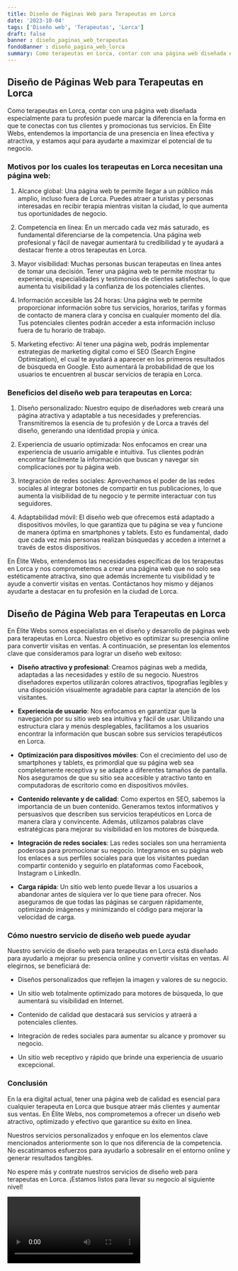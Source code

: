 ```yaml
---
title: Diseño de Páginas Web para Terapeutas en Lorca
date: '2023-10-04'
tags: ['Diseño web', 'Terapeutas', 'Lorca']
draft: false
banner : diseño_paginas_web_terapeutas
fondoBanner : diseño_pagina_web_lorca
summary: Como terapeutas en Lorca, contar con una página web diseñada especialmente para tu profesión puede marcar la diferencia en la forma en que te conectas con tus clientes y promocionas tus servicios. En Élite Webs, entendemos la importancia de una presencia en línea efectiva y atractiva, y estamos aquí para ayudarte a maximizar el potencial de tu negocio.
---
```


## Diseño de Páginas Web para Terapeutas en Lorca

Como terapeutas en Lorca, contar con una página web diseñada especialmente para tu profesión puede marcar la diferencia en la forma en que te conectas con tus clientes y promocionas tus servicios. En Élite Webs, entendemos la importancia de una presencia en línea efectiva y atractiva, y estamos aquí para ayudarte a maximizar el potencial de tu negocio.

### Motivos por los cuales los terapeutas en Lorca necesitan una página web:

1. Alcance global: Una página web te permite llegar a un público más amplio, incluso fuera de Lorca. Puedes atraer a turistas y personas interesadas en recibir terapia mientras visitan la ciudad, lo que aumenta tus oportunidades de negocio.

2. Competencia en línea: En un mercado cada vez más saturado, es fundamental diferenciarse de la competencia. Una página web profesional y fácil de navegar aumentará tu credibilidad y te ayudará a destacar frente a otros terapeutas en Lorca.

3. Mayor visibilidad: Muchas personas buscan terapeutas en línea antes de tomar una decisión. Tener una página web te permite mostrar tu experiencia, especialidades y testimonios de clientes satisfechos, lo que aumenta tu visibilidad y la confianza de los potenciales clientes.

4. Información accesible las 24 horas: Una página web te permite proporcionar información sobre tus servicios, horarios, tarifas y formas de contacto de manera clara y concisa en cualquier momento del día. Tus potenciales clientes podrán acceder a esta información incluso fuera de tu horario de trabajo.

5. Marketing efectivo: Al tener una página web, podrás implementar estrategias de marketing digital como el SEO (Search Engine Optimization), el cual te ayudará a aparecer en los primeros resultados de búsqueda en Google. Esto aumentará la probabilidad de que los usuarios te encuentren al buscar servicios de terapia en Lorca.

### Beneficios del diseño web para terapeutas en Lorca:

1. Diseño personalizado: Nuestro equipo de diseñadores web creará una página atractiva y adaptable a tus necesidades y preferencias. Transmitiremos la esencia de tu profesión y de Lorca a través del diseño, generando una identidad propia y única.

2. Experiencia de usuario optimizada: Nos enfocamos en crear una experiencia de usuario amigable e intuitiva. Tus clientes podrán encontrar fácilmente la información que buscan y navegar sin complicaciones por tu página web.

3. Integración de redes sociales: Aprovechamos el poder de las redes sociales al integrar botones de compartir en tus publicaciones, lo que aumenta la visibilidad de tu negocio y te permite interactuar con tus seguidores.

4. Adaptabilidad móvil: El diseño web que ofrecemos está adaptado a dispositivos móviles, lo que garantiza que tu página se vea y funcione de manera óptima en smartphones y tablets. Esto es fundamental, dado que cada vez más personas realizan búsquedas y acceden a internet a través de estos dispositivos.

En Élite Webs, entendemos las necesidades específicas de los terapeutas en Lorca y nos comprometemos a crear una página web que no solo sea estéticamente atractiva, sino que además incremente tu visibilidad y te ayude a convertir visitas en ventas. Contáctanos hoy mismo y déjanos ayudarte a destacar en tu profesión en la ciudad de Lorca.

<GifSeo />

<Cta />

## Diseño de Página Web para Terapeutas en Lorca

En Élite Webs somos especialistas en el diseño y desarrollo de páginas web para terapeutas en Lorca. Nuestro objetivo es optimizar su presencia online para convertir visitas en ventas. A continuación, se presentan los elementos clave que consideramos para lograr un diseño web exitoso:

- **Diseño atractivo y profesional**: Creamos páginas web a medida, adaptadas a las necesidades y estilo de su negocio. Nuestros diseñadores expertos utilizarán colores atractivos, tipografías legibles y una disposición visualmente agradable para captar la atención de los visitantes.

- **Experiencia de usuario**: Nos enfocamos en garantizar que la navegación por su sitio web sea intuitiva y fácil de usar. Utilizando una estructura clara y menús desplegables, facilitamos a los usuarios encontrar la información que buscan sobre sus servicios terapéuticos en Lorca.

- **Optimización para dispositivos móviles**: Con el crecimiento del uso de smartphones y tablets, es primordial que su página web sea completamente receptiva y se adapte a diferentes tamaños de pantalla. Nos aseguramos de que su sitio sea accesible y atractivo tanto en computadoras de escritorio como en dispositivos móviles.

- **Contenido relevante y de calidad**: Como expertos en SEO, sabemos la importancia de un buen contenido. Generamos textos informativos y persuasivos que describen sus servicios terapéuticos en Lorca de manera clara y convincente. Además, utilizamos palabras clave estratégicas para mejorar su visibilidad en los motores de búsqueda.

- **Integración de redes sociales**: Las redes sociales son una herramienta poderosa para promocionar su negocio. Integramos en su página web los enlaces a sus perfiles sociales para que los visitantes puedan compartir contenido y seguirlo en plataformas como Facebook, Instagram o LinkedIn.

- **Carga rápida**: Un sitio web lento puede llevar a los usuarios a abandonar antes de siquiera ver lo que tiene para ofrecer. Nos aseguramos de que todas las páginas se carguen rápidamente, optimizando imágenes y minimizando el código para mejorar la velocidad de carga.

### Cómo nuestro servicio de diseño web puede ayudar

Nuestro servicio de diseño web para terapeutas en Lorca está diseñado para ayudarlo a mejorar su presencia online y convertir visitas en ventas. Al elegirnos, se beneficiará de:

- Diseños personalizados que reflejen la imagen y valores de su negocio.

- Un sitio web totalmente optimizado para motores de búsqueda, lo que aumentará su visibilidad en Internet.

- Contenido de calidad que destacará sus servicios y atraerá a potenciales clientes.

- Integración de redes sociales para aumentar su alcance y promover su negocio.

- Un sitio web receptivo y rápido que brinde una experiencia de usuario excepcional.

### Conclusión

En la era digital actual, tener una página web de calidad es esencial para cualquier terapeuta en Lorca que busque atraer más clientes y aumentar sus ventas. En Élite Webs, nos comprometemos a ofrecer un diseño web atractivo, optimizado y efectivo que garantice su éxito en línea.

Nuestros servicios personalizados y enfoque en los elementos clave mencionados anteriormente son lo que nos diferencia de la competencia. No escatimamos esfuerzos para ayudarlo a sobresalir en el entorno online y generar resultados tangibles.

No espere más y contrate nuestros servicios de diseño web para terapeutas en Lorca. ¡Estamos listos para llevar su negocio al siguiente nivel!

<Video />

<CtaBot job='Terapeutas' city='Lorca'/>

<Gmaps query='Lorca+españa+maps' />
